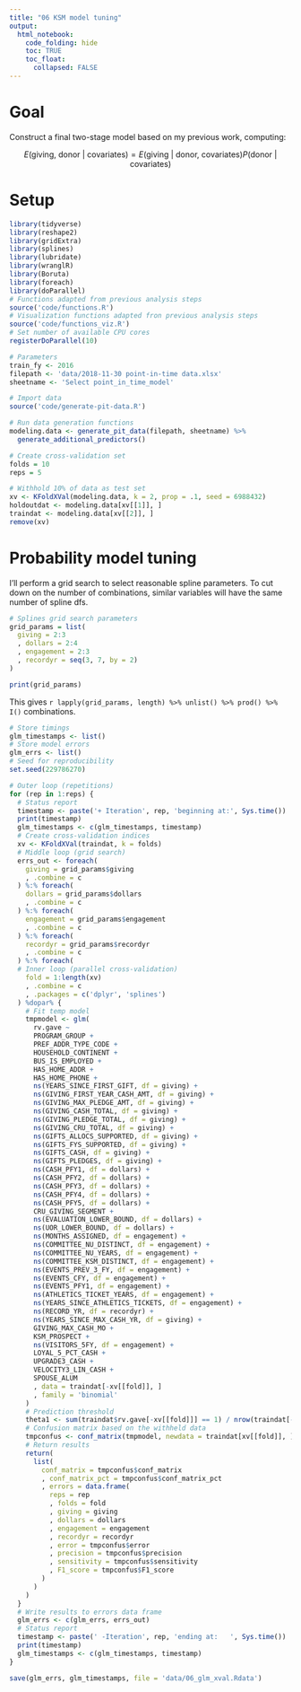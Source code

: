 ```yaml
---
title: "06 KSM model tuning"
output:
  html_notebook:
    code_folding: hide
    toc: TRUE
    toc_float:
      collapsed: FALSE
---
```


# Goal

Construct a final two-stage model based on my previous work, computing:

$$ E \left( \text{giving, donor | covariates} \right) = E \left(\text{giving | donor, covariates} \right) P \left(\text{donor | covariates} \right) $$

# Setup

```r
library(tidyverse)
library(reshape2)
library(gridExtra)
library(splines)
library(lubridate)
library(wranglR)
library(Boruta)
library(foreach)
library(doParallel)
# Functions adapted from previous analysis steps
source('code/functions.R')
# Visualization functions adapted fron previous analysis steps
source('code/functions_viz.R')
# Set number of available CPU cores
registerDoParallel(10)
```
```r
# Parameters
train_fy <- 2016
filepath <- 'data/2018-11-30 point-in-time data.xlsx'
sheetname <- 'Select point_in_time_model'

# Import data
source('code/generate-pit-data.R')

# Run data generation functions
modeling.data <- generate_pit_data(filepath, sheetname) %>%
  generate_additional_predictors()
```
```r
# Create cross-validation set
folds = 10
reps = 5

# Withhold 10% of data as test set
xv <- KFoldXVal(modeling.data, k = 2, prop = .1, seed = 6988432)
holdoutdat <- modeling.data[xv[[1]], ]
traindat <- modeling.data[xv[[2]], ]
remove(xv)
```

# Probability model tuning

I'll perform a grid search to select reasonable spline parameters. To cut down on the number of combinations, similar variables will have the same number of spline dfs.

```r
# Splines grid search parameters
grid_params = list(
  giving = 2:3
  , dollars = 2:4
  , engagement = 2:3
  , recordyr = seq(3, 7, by = 2)
)
```
```r
print(grid_params)
```


This gives `r lapply(grid_params, length) %>% unlist() %>% prod() %>% I()` combinations.

```r
# Store timings
glm_timestamps <- list()
# Store model errors
glm_errs <- list()
# Seed for reproducibility
set.seed(229786270)

# Outer loop (repetitions)
for (rep in 1:reps) {
  # Status report 
  timestamp <- paste('+ Iteration', rep, 'beginning at:', Sys.time())
  print(timestamp)
  glm_timestamps <- c(glm_timestamps, timestamp)
  # Create cross-validation indices
  xv <- KFoldXVal(traindat, k = folds)
  # Middle loop (grid search)
  errs_out <- foreach(
    giving = grid_params$giving
    , .combine = c
  ) %:% foreach(
    dollars = grid_params$dollars
    , .combine = c
  ) %:% foreach(
    engagement = grid_params$engagement
    , .combine = c
  ) %:% foreach(
    recordyr = grid_params$recordyr
    , .combine = c
  ) %:% foreach(
  # Inner loop (parallel cross-validation)
    fold = 1:length(xv)
    , .combine = c
    , .packages = c('dplyr', 'splines')
  ) %dopar% {
    # Fit temp model
    tmpmodel <- glm(
      rv.gave ~
      PROGRAM_GROUP +
      PREF_ADDR_TYPE_CODE +
      HOUSEHOLD_CONTINENT +
      BUS_IS_EMPLOYED +
      HAS_HOME_ADDR +
      HAS_HOME_PHONE +
      ns(YEARS_SINCE_FIRST_GIFT, df = giving) +
      ns(GIVING_FIRST_YEAR_CASH_AMT, df = giving) +
      ns(GIVING_MAX_PLEDGE_AMT, df = giving) +
      ns(GIVING_CASH_TOTAL, df = giving) +
      ns(GIVING_PLEDGE_TOTAL, df = giving) +
      ns(GIVING_CRU_TOTAL, df = giving) +
      ns(GIFTS_ALLOCS_SUPPORTED, df = giving) +
      ns(GIFTS_FYS_SUPPORTED, df = giving) +
      ns(GIFTS_CASH, df = giving) +
      ns(GIFTS_PLEDGES, df = giving) +
      ns(CASH_PFY1, df = dollars) +
      ns(CASH_PFY2, df = dollars) +
      ns(CASH_PFY3, df = dollars) +
      ns(CASH_PFY4, df = dollars) +
      ns(CASH_PFY5, df = dollars) +
      CRU_GIVING_SEGMENT +
      ns(EVALUATION_LOWER_BOUND, df = dollars) +
      ns(UOR_LOWER_BOUND, df = dollars) +
      ns(MONTHS_ASSIGNED, df = engagement) +
      ns(COMMITTEE_NU_DISTINCT, df = engagement) +
      ns(COMMITTEE_NU_YEARS, df = engagement) +
      ns(COMMITTEE_KSM_DISTINCT, df = engagement) +
      ns(EVENTS_PREV_3_FY, df = engagement) +
      ns(EVENTS_CFY, df = engagement) +
      ns(EVENTS_PFY1, df = engagement) +
      ns(ATHLETICS_TICKET_YEARS, df = engagement) +
      ns(YEARS_SINCE_ATHLETICS_TICKETS, df = engagement) +
      ns(RECORD_YR, df = recordyr) +
      ns(YEARS_SINCE_MAX_CASH_YR, df = giving) +
      GIVING_MAX_CASH_MO +
      KSM_PROSPECT +
      ns(VISITORS_5FY, df = engagement) +
      LOYAL_5_PCT_CASH +
      UPGRADE3_CASH +
      VELOCITY3_LIN_CASH +
      SPOUSE_ALUM
      , data = traindat[-xv[[fold]], ]
      , family = 'binomial'
    )
    # Prediction threshold
    theta1 <- sum(traindat$rv.gave[-xv[[fold]]] == 1) / nrow(traindat[-xv[[fold]], ])
    # Confusion matrix based on the withheld data
    tmpconfus <- conf_matrix(tmpmodel, newdata = traindat[xv[[fold]], ], rv = 'rv.gave', threshold = theta1)
    # Return results
    return(
      list(
        conf_matrix = tmpconfus$conf_matrix
        , conf_matrix_pct = tmpconfus$conf_matrix_pct
        , errors = data.frame(
          reps = rep
          , folds = fold
          , giving = giving
          , dollars = dollars
          , engagement = engagement
          , recordyr = recordyr
          , error = tmpconfus$error
          , precision = tmpconfus$precision
          , sensitivity = tmpconfus$sensitivity
          , F1_score = tmpconfus$F1_score
        )
      )
    )
  }
  # Write results to errors data frame
  glm_errs <- c(glm_errs, errs_out)
  # Status report
  timestamp <- paste(' -Iteration', rep, 'ending at:   ', Sys.time())
  print(timestamp)
  glm_timestamps <- c(glm_timestamps, timestamp)
}
```
```r
save(glm_errs, glm_timestamps, file = 'data/06_glm_xval.Rdata')
```
